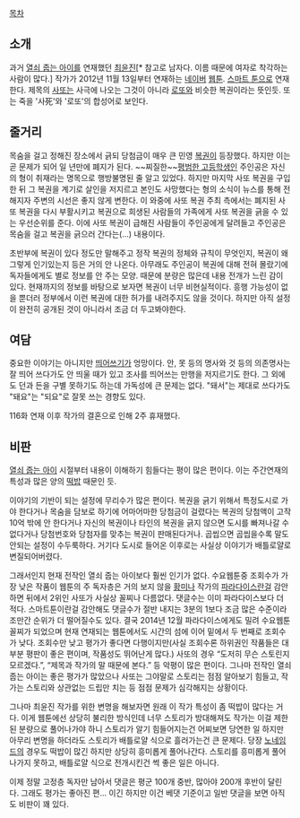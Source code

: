 [[목차]]
== 소개 ==
과거 [[열쇠 줍는 아이]]를 연재했던 [[최윤진]][* 참고로 남자다. 이름 때문에 여자로 착각하는 사람이 많다.] 작가가 2012년 11월 13일부터 연재하는 [[네이버]] [[웹툰]]. [[스마트 툰]]으로 연재한다. 제목의 [[사또]]는 사극에 나오는 그것이 아니라 [[로또]]와 비슷한 복권이라는 뜻인듯. 또는 죽을 '사死'와 '로또'의 합성어로 보인다.

== 줄거리 ==

목숨을 걸고 정해진 장소에서 긁되 당첨금이 매우 큰 민영 [[복권]]이 등장했다. 하지만 이는 곧 문제가 되어 일 년만에 폐지가 된다. ~~찌질한~~[[평범한 고등학생]]인 주인공은 자신의 형이 취재라는 명목으로 행방불명된 줄 알고 있었다. 하지만 마지막 사또 복권을 구입한 뒤 그 복권을 계기로 살인을 저지르고 본인도 사망했다는 형의 소식이 뉴스를 통해 전해지자 주변의 시선은 좋지 않게 변한다. 이 와중에 사또 복권 주최 측에서는 폐지된 사또 복권을 다시 부활시키고 복권으로 희생된 사람들의 가족에게 사또 복권을 긁을 수 있는 우선순위를 준다. 이에 사또 복권이 급해진 사람들이 주인공에게 달려들고 주인공은 목숨을 걸고 복권을 긁으러 간다는(...) 내용이다.

초반부에 복권이 있다 정도만 말해주고 정작 복권의 정체와 규칙이 무엇인지, 복권이 왜 그렇게 인기있는지 등은 거의 안 나온다. 아무래도 주인공이 복권에 대해 전혀 몰랐기에 독자들에게도 별로 정보를 안 주는 모양. 때문에 분량은 많은데 내용 전개가 느린 감이 있다. 현재까지의 정보를 바탕으로 보자면 복권이 너무 비현실적이다. 흥행 가능성이 없을 뿐더러 정부에서 이런 복권에 대한 허가를 내려주지도 않을 것이다. 하지만 아직 설정이 완전히 공개된 것이 아니라서 조금 더 두고봐야한다.

== 여담 ==

중요한 이야기는 아니지만 [[띄어쓰기]]가 엉망이다. 안, 못 등의 명사와 것 등의 의존명사는 잘 띄어 쓰다가도 안 띄울 때가 있고 조사를 띄어쓰는 만행을 저지르기도 한다. 그 외에도 던과 든을 구별 못하기도 하는데 가독성에 큰 문제는 없다. "돼서"는 제대로 쓰다가도 "돼요"는 "되요"로 잘못 쓰는 경향도 있다. 

116화 연재 이후 작가의 결혼으로 인해 2주 휴재했다.

== 비판 ==

[[열쇠 줍는 아이]] 시절부터 내용이 이해하기 힘들다는 평이 많은 편이다. 이는 주간연재의 특성과 많은 양의 [[떡밥]] 때문인 듯.

이야기의 기반이 되는 설정에 무리수가 많은 편이다. 복권을 긁기 위해서 특정도시로 가야 한다거나 목숨을 담보로 하기에 어마어마한 당첨금이 걸렸다는 복권의 당첨액이 고작 10억 밖에 안 한다거나 자신의 복권이나 타인의 복권을 긁지 않으면 도시를 빠져나갈 수 없다거나 당첨번호와 당첨자를 맞추는 복권이 판매된다거나. 곱씹으면 곱씹을수록 말도 안되는 설정이 수두룩하다. 거기다 도시로 들어온 이후로는 사실상 이야기가 배틀로얄로 변질되어버렸다. 

그래서인지 현재 전작인 열쇠 줍는 아이보다 훨씬 인기가 없다. 수요웹툰중 조회수가 가장 낮은 작품이 웹툰의 주 독자층은 거의 보지 않을 [[황미나]] 작가의 [[파라다이스]]란걸 감안하면 뒤에서 2위인 사또가 사실상 꼴찌나 다름없다. 댓글수는 이미 파라다이스보다 더 적다. 스마트툰이란걸 감안해도 댓글수가 절반 내지는 3분의 1보다 조금 많은 수준이라 조만간 순위가 더 떨어질수도 있다. 결국 2014년 12월 파라다이스에게도 밀려 수요웹툰 꼴찌가 되었으며 현재 연재되는 웹툰에서도 시간의 섬에 이어 밑에서 두 번째로 조회수가 낮다. 조회수만 낮고 평가가 좋다면 다행이지만(사실 조회수론 하위권인 작품들은 대부분 평판이 좋은 편이며, 작품성도 뛰어난게 많다.) 사또의 경우 “도저히 무슨 스토린지 모르겠다.”, “제목과 작가의 말 때문에 본다.” 등 악평이 많은 편이다. 그나마 전작인 열쇠 줍는 아이는 좋은 평가가 많았으나 사또는 그야말로 스토리는 점점 알아보기 힘들고, 작가는 스토리와 상관없는 드립만 치는 등 점점 문제가 심각해지는 상황이다. 

그나마 최윤진 작가를 위한 변명을 해보자면 원래 이 작가 특성이 좀 떡밥이 많다는 거다. 이게 웹툰에선 상당히 불리한 방식인데 너무 스토리가 방대해져도 작가는 이걸 제한된 분량으로 풀어나가야 하니 스토리가 알기 힘들어지는건 어찌보면 당연한 일 
하지만 아무리 변명을 하더라도 스토리가 배틀로얄 식으로 흘러가는건 큰 문제다. 당장 [[노네임드]]의 경우도 떡밥이 많긴 하지만 상당히 흥미롭게 풀어나간다. 스토리를 흥미롭게 풀어나가지 못하고, 배틀로얄 식으로 전개시킨건 썩 좋은 일은 아니다.


이제 정말 고정층 독자만 남아서 댓글은 평군 100개 중반, 많아야 200개 후반이 달린다. 그래도 평가는 좋아진 편... 이긴 하지만 이건 베댓 기준이고 일반 댓글을 보면 아직도 비판이 꽤 있다.
